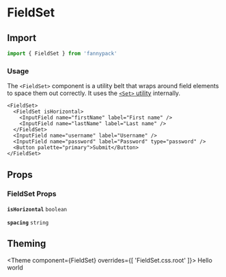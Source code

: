 
# FieldSet

## Import

```jsx
import { FieldSet } from 'fannypack'
```

### Usage

The `<FieldSet>` component is a utility belt that wraps around field elements to space them out correctly. It uses the [`<Set>` utility](/utils/set) internally.

```jsx-live
<FieldSet>
  <FieldSet isHorizontal>
    <InputField name="firstName" label="First name" />
    <InputField name="lastName" label="Last name" />
  </FieldSet>
  <InputField name="username" label="Username" />
  <InputField name="password" label="Password" type="password" />
  <Button palette="primary">Submit</Button>
</FieldSet>
```

## Props

### FieldSet Props

<!-- Automatically generated -->

**<Code marginRight="major-1">isHorizontal</Code>** <Code fontSize="150" palette="primary">boolean</Code> 

<Box marginBottom="major-4" />

**<Code marginRight="major-1">spacing</Code>** <Code fontSize="150" palette="primary">string</Code> 

<Box marginBottom="major-4" />

## Theming

<Theme
  component={FieldSet}
  overrides={[
    'FieldSet.css.root'
  ]}>
  Hello world
</Theme>
